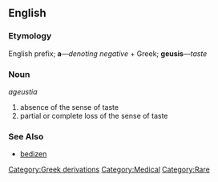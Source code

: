 ==English==

===Etymology===
English prefix; '''a'''&mdash;''denoting negative'' + Greek; '''geusis'''&mdash;''taste''
<br>{{etystub}} <!---Requires Greek alphabet--->

===Noun===
''ageustia''

# absence of the sense of taste
# partial or complete loss of the sense of taste

===See Also===
* [[bedizen]]

[[Category:Greek derivations]]
[[Category:Medical]]
[[Category:Rare]]